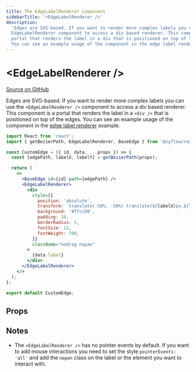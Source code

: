 ```yaml
---
title: The EdgeLabelRenderer component
sidebarTitle: '<EdgeLabelRenderer />'
description:
  'Edges are SVG-based. If you want to render more complex labels you can use the
  EdgeLabelRenderer component to access a div based renderer. This component is a
  portal that renders the label in a div that is positioned on top of the edges.
  You can see an example usage of the component in the edge label renderer example.'
---
```



# \<EdgeLabelRenderer />

[Source on GitHub](https://github.com/xyflow/xyflow/blob/main/packages/react/src/components/EdgeLabelRenderer/index.tsx)

Edges are SVG-based. If you want to render more complex labels you can use the
`<EdgeLabelRenderer />` component to access a div based renderer. This component
is a portal that renders the label in a `<div />` that is positioned on top of
the edges. You can see an example usage of the component in the [edge label renderer](/examples/edges/edge-label-renderer)
example.

```jsx
import React from 'react';
import { getBezierPath, EdgeLabelRenderer, BaseEdge } from '@xyflow/react';

const CustomEdge = ({ id, data, ...props }) => {
  const [edgePath, labelX, labelY] = getBezierPath(props);

  return (
    <>
      <BaseEdge id={id} path={edgePath} />
      <EdgeLabelRenderer>
        <div
          style={{
            position: 'absolute',
            transform: `translate(-50%, -50%) translate(${labelX}px,${labelY}px)`,
            background: '#ffcc00',
            padding: 10,
            borderRadius: 5,
            fontSize: 12,
            fontWeight: 700,
          }}
          className="nodrag nopan"
        >
          {data.label}
        </div>
      </EdgeLabelRenderer>
    </>
  );
};

export default CustomEdge;
```

## Props

<AutoTypeTable code="export { EdgeLabelRendererProps as default } from '@xyflow/react'" />

## Notes

- The `<EdgeLabelRenderer />` has no pointer events by default. If you want to
  add mouse interactions you need to set the style `pointerEvents: 'all'` and add
  the `nopan` class on the label or the element you want to interact with.

